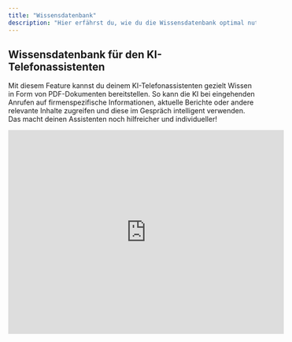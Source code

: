 ```yaml
---
title: "Wissensdatenbank"
description: "Hier erfährst du, wie du die Wissensdatenbank optimal nutzt, um deiner KI zusätzliche Informationen bereitzustellen"
---
```


## Wissensdatenbank für den KI-Telefonassistenten

Mit diesem Feature kannst du deinem KI-Telefonassistenten gezielt Wissen in Form von PDF-Dokumenten bereitstellen. So kann die KI bei eingehenden Anrufen auf firmenspezifische Informationen, aktuelle Berichte oder andere relevante Inhalte zugreifen und diese im Gespräch intelligent verwenden. Das macht deinen Assistenten noch hilfreicher und individueller\!

<Accordion title="Die wichtigsten Infos zur Wissensdatenbank im Video (Dauer: 4min)" defaultOpen icon="video">
  <iframe width="560" height="415" src="https://www.youtube.com/embed/xklo_EIHqGE?si=qm6Pgfqvuaj0ItGS" title="YouTube video player" frameBorder="0" allow="accelerometer; autoplay; clipboard-write; encrypted-media; gyroscope; picture-in-picture" allowFullScreen style={{ width:"100%",borderRadius:"0.5rem" }} />
</Accordion>

## Voraussetzungen der Wissensdatenbank

- **Nur PDF-Dateien möglich**
- **Max. 20 MB pro Datei**
- **Datei muss echten Text enthalten** (keine reinen Bilder)

  <img
    src="/images/CleanShot2025-07-23at19.18.24@2x.png"
    alt="CleanShot 2025-07-23 at 19.18.24@2x.png"
    className="mr-auto"
    style={{ width:"55%" }}
  />

<Tip>
  So geht's:

  1. Auf [app.fonio.ai](https://app.fonio.ai) links den Reiter **"Wissensdatenbank"** öffnen
  2. **PDF hochladen**
  3. **Datei benennen**
  4. **KI-Telefonassistent öffnen**
  5. Im unteren Bereich **„Wissensdatenbank“** die relevanten PDFs anhaken
  6. **Änderungen speichern**
</Tip>

## Bonus-Tipp

Im Prompt des KI-Telefonassistenten sollte stehen, **wann genau die KI auf welches Dokument zugreifen soll.**

**Beispiel:**

- „Wenn ein Anrufer etwas über die Post erfahren will, nutze das Dokument ‚Post AG Bericht 2024‘.“
- „Wenn es um BMW geht, nutze ‚BMW Group Bericht 2024‘.“

<Note>
  Wichtig: Damit die KI auch wirklch auf die Dokumente in der Wissensdatenbank zugreigen kann, muss das im `Verhalten` des Assistenten ausgewählt werden:

  ![CleanShot 2025-07-23 at 19.22.15.gif](/images/CleanShot2025-07-23at19.22.15.gif)
</Note>

## KI-Telefonassistenten Testen

Im nächsten Schritt könnt ihr die Verknüpfung eures KI-Telefonassistenten mit der Wissensdatenbank wie gewohnt ganz einfach im Browser testen – und direkt mit eurem PDF telefonieren.

## Wissensdatenbank Anpassen & PDFs entfernen

Unter dem Reiter **"Wissensdatenbank"** könnt ihr die Inhalte für euren KI-Telefonassistenten jederzeit **ergänzen, umbenennen oder entfernen**.